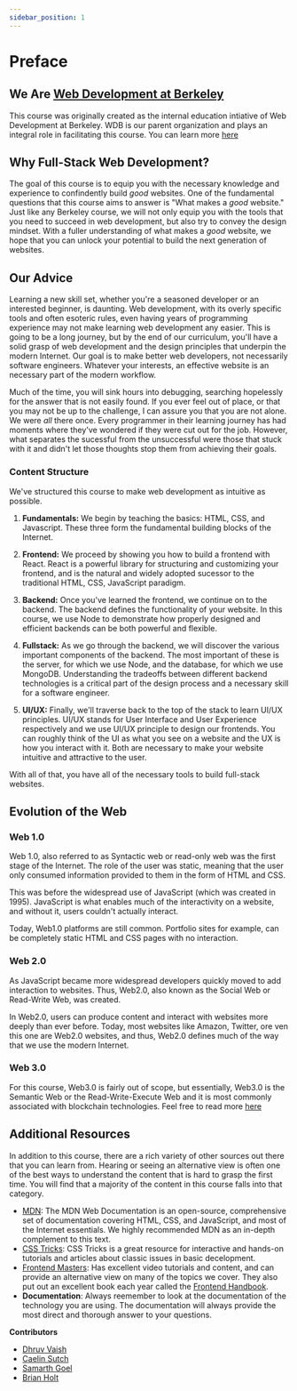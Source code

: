 ```yaml
---
sidebar_position: 1
---
```


# Preface

## We Are [Web Development at Berkeley](https://webatberkeley.org/)

This course was originally created as the internal education intiative of Web Development at Berkeley. WDB is our parent
organization and plays an integral role in facilitating this course. You can learn more [here](https://webatberkeley.org/)

## Why Full-Stack Web Development?

The goal of this course is to equip you with the necessary knowledge and experience to confindently build _good_ websites.
One of the fundamental questions that this course aims to answer is "What makes a _good_ website." Just like any Berkeley
course, we will not only equip you with the tools that you need to succeed in web development, but also try to convey 
the design mindset. With a fuller understanding of what makes a _good_ website, we hope that you can unlock your potential
to build the next generation of websites. 

## Our Advice

Learning a new skill set, whether you're a seasoned developer or an
interested beginner, is daunting. Web development,
with its overly specific tools and often esoteric rules, even having years of programming experience may not 
make learning web development any easier. This is going to be a long journey, but by the end of our
curriculum, you'll have a solid grasp of web development and the design principles that underpin the modern Internet.
Our goal is to make better web developers, not necessarily software engineers. Whatever your interests, an effective
website is an necessary part of the modern workflow.

Much of the time, you will sink hours into debugging, searching hopelessly for the answer that is not easily found.
If you ever feel out of place, or that you may not be up to the
challenge, I can assure you that you are not alone. We were _all_ there once.
Every programmer in their learning journey has had moments where they've
wondered if they were cut out for the job. However, what separates the sucessful from the unsuccessful
were those that stuck with it and didn't let those thoughts stop them from achieving their goals.

### Content Structure

We've structured this course to make web development as intuitive as possible.

1. **Fundamentals:** We begin by teaching the basics: HTML, CSS, and Javascript. These three form the fundamental building blocks of the Internet. 

2. **Frontend:** We proceed by showing you how to build a frontend with React. React is a powerful library for structuring and customizing your frontend, and is the natural and widely adopted sucessor to the traditional HTML, CSS, JavaScript paradigm.

3. **Backend:** Once you've learned the frontend, we continue on to the backend. The backend defines the functionality of your website. In this course, we use Node to demonstrate how properly designed and efficient backends can be both powerful and flexible.

4. **Fullstack:** As we go through the backend, we will discover the various important components of the backend. The most important of these is the server, for which we use Node, and the database, for which we use MongoDB. Understanding the tradeoffs between different backend technologies is a critical part of the design process and a necessary skill for a software engineer.

5. **UI/UX:** Finally, we'll traverse back to the top of the stack to learn UI/UX principles. UI/UX stands for User Interface and User Experience respectively and we use UI/UX principle to design our frontends. You can roughly think of the UI as what you see on a website and the UX is how you interact with it. Both are necessary to make your website intuitive and attractive to the user. 

With all of that, you have all of the necessary tools to build full-stack websites.

## Evolution of the Web

### Web 1.0

Web 1.0, also referred to as Syntactic web or read-only web was the first stage
of the Internet. The role of the user was static, meaning that the user only consumed information
provided to them in the form of HTML and CSS.

This was before the widespread use of JavaScript (which was created in 1995).
JavaScript is what enables much of the interactivity on a website, and without it, users couldn't actually
interact.

Today, Web1.0 platforms are still common. Portfolio sites for example, can be
completely static HTML and CSS pages with no interaction.

### Web 2.0

As JavaScript became more widespread developers quickly moved to add interaction to websites. 
Thus, Web2.0, also known as the Social Web or Read-Write Web, was created.

In Web2.0, users can produce content and interact with websites more deeply than ever before. Today, most
websites like Amazon, Twitter, ore ven this one are Web2.0 websites, and thus, Web2.0 defines much of the way that we use the modern Internet.

### Web 3.0

For this course, Web3.0 is fairly out of scope, but essentially, Web3.0 is
the Semantic Web or the Read-Write-Execute Web and it is most commonly associated with
blockchain technologies. Feel free to read more [here](https://en.wikipedia.org/wiki/Web3)

## Additional Resources

In addition to this course, there are a rich variety of other sources out there that you can learn from. Hearing or seeing an alternative view is often one of the best ways to understand the content that is hard to grasp the first time. You will find that a majority of the content in this course falls into that category.

- [MDN](https://developer.mozilla.org/en-US/): The MDN Web Documentation is an open-source, comprehensive set of documentation covering HTML, CSS, and JavaScript, and most of the Internet essentials. We highly recommended MDN as an in-depth complement to this text.
- [CSS Tricks](https://css-tricks.com/): CSS Tricks is a great resource for interactive and hands-on tutorials and articles about classic issues in basic decelopment. 
- [Frontend Masters](https://frontendmasters.com/): Has excellent video tutorials and content, and can provide an alternative view on many of the topics we cover. They also put out an excellent book each year called the [Frontend Handbook](https://frontendmasters.com/books/front-end-handbook/2018/).
- **Documentation**: Always reemember to look at the documentation of the technology you are using. The documentation will always provide the most direct and thorough answer to your questions.

**Contributors**

- [Dhruv Vaish](https://www.linkedin.com/in/dhruv-vaish)
- [Caelin Sutch](https://www.linkedin.com/in/caelinsutch)
- [Samarth Goel](https://www.linkedin.com/in/samarth-goel-1047b8187/)
- [Brian Holt](https://www.linkedin.com/in/btholt/)